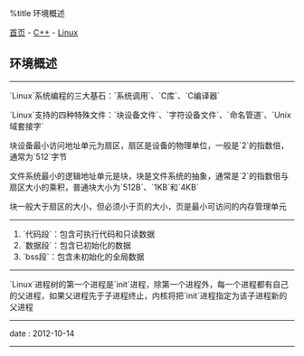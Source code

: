 %title 环境概述

[[../../../index|首页]] - [[../index|C++]] - [[index|Linux]]
==环境概述==
----
`Linux`系统编程的三大基石：`系统调用`、`C库`、`C编译器`

`Linux`支持的四种特殊文件：`块设备文件`、`字符设备文件`、`命名管道`、`Unix域套接字`

块设备最小访问地址单元为扇区，扇区是设备的物理单位，一般是`2`的指数倍，通常为`512`字节

文件系统最小的逻辑地址单元是块，块是文件系统的抽象，通常是`2`的指数倍与扇区大小的乘积，普通块大小为`512B`、`1KB`和`4KB`

块一般大于扇区的大小，但必须小于页的大小，页是最小可访问的内存管理单元
----
# `代码段`：包含可执行代码和只读数据
# `数据段`：包含已初始化的数据
# `bss段`：包含未初始化的全局数据
----
`Linux`进程树的第一个进程是`init`进程，除第一个进程外，每一个进程都有自己的父进程，如果父进程先于子进程终止，内核将把`init`进程指定为该子进程新的父进程
----
<red>date</red> : 2012-10-14
----
